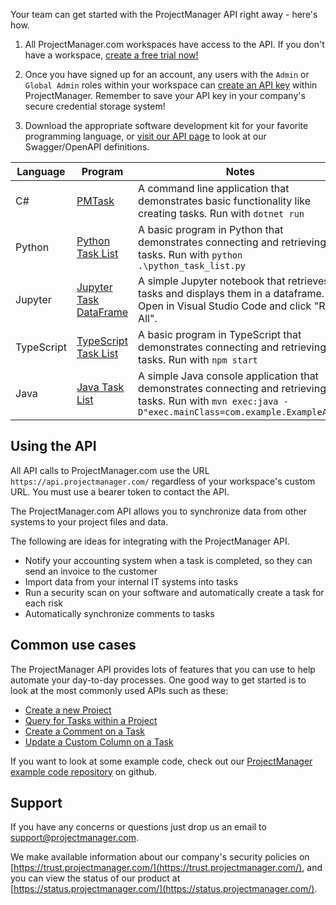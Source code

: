 Your team can get started with the ProjectManager API right away - here's how.

1. All ProjectManager.com workspaces have access to the API. If you don't have a workspace, [create a free trial now!](https://www.projectmanager.com/freetrial?edition=d)

2. Once you have signed up for an account, any users with the `Admin` or `Global Admin` roles within your workspace can [create an API key](https://developer.projectmanager.com/reference/api-keys) within ProjectManager. Remember to save your API key in your company's secure credential storage system!

3. Download the appropriate software development kit for your favorite programming language, or [visit our API page](https://api.projectmanager.com) to look at our Swagger/OpenAPI definitions.

| Language            | Program                                                                                    | Notes                                    |
| --------------- | ----------------------------------------------------------------------------------------|---------------------------------------|
| C#     | [PMTask](https://github.com/projectmgr/projectmanager-sdk-examples/blob/main/csharp/PmTask)                                                  | A command line application that demonstrates basic functionality like creating tasks. Run with `dotnet run`    |   
| Python     | [Python Task List](https://github.com/projectmgr/projectmanager-sdk-examples/blob/main/python/python_task_list.py) | A basic program in Python that demonstrates connecting and retrieving tasks. Run with `python .\python_task_list.py`       |
| Jupyter     | [Jupyter Task DataFrame](https://github.com/projectmgr/projectmanager-sdk-examples/blob/main/jupyter/TaskDataFrame.ipynb)                                                          | A simple Jupyter notebook that retrieves tasks and displays them in a dataframe. Open in Visual Studio Code and click "Run All".    |
| TypeScript       | [TypeScript Task List](https://github.com/projectmgr/projectmanager-sdk-examples/blob/main/typescript/src/index.ts)                                                              | A basic program in TypeScript that demonstrates connecting and retrieving tasks. Run with `npm start`      |
| Java     | [Java Task List](https://github.com/projectmgr/projectmanager-sdk-examples/blob/main/java/src/main/java/com/example/ExampleApp.java)                                                                      | A simple Java console application that demonstrates connecting and retrieving tasks. Run with `mvn exec:java -D"exec.mainClass=com.example.ExampleApp"`    |

## Using the API

All API calls to ProjectManager.com use the URL `https://api.projectmanager.com/` regardless of your workspace's custom URL.  You must use a bearer token to contact the API.

The ProjectManager.com API allows you to synchronize data from other systems to your project files and data. 

<Callout intent="info">
The following are ideas for integrating with the ProjectManager API.
</Callout>

<br />

- Notify your accounting system when a task is completed, so they can send an invoice to the customer
- Import data from your internal IT systems into tasks
- Run a security scan on your software and automatically create a task for each risk
- Automatically synchronize comments to tasks

## Common use cases

The ProjectManager API provides lots of features that you can use to help automate your day-to-day processes. One good way to get started is to look at the most commonly used APIs such as these:

- [Create a new Project](https://developer.projectmanager.com/api-reference/project/create-project)
- [Query for Tasks within a Project](https://developer.projectmanager.com/api-reference/task/query-tasks)
- [Create a Comment on a Task](https://developer.projectmanager.com/api-reference/discussion/create-task-comment)
- [Update a Custom Column on a Task](https://developer.projectmanager.com/api-reference/task-field/update-task-field-value)

If you want to look at some example code, check out our [ProjectManager example code repository](https://github.com/projectmgr/projectmanager-sdk-examples) on github.

## Support 

If you have any concerns or questions just drop us an email to [support@projectmanager.com](mailto:support@projectmanager.com).

We make available information about our company's security policies on [https://trust.projectmanager.com/](https://trust.projectmanager.com/), and you can view the status of our product at [https://status.projectmanager.com/](https://status.projectmanager.com/).